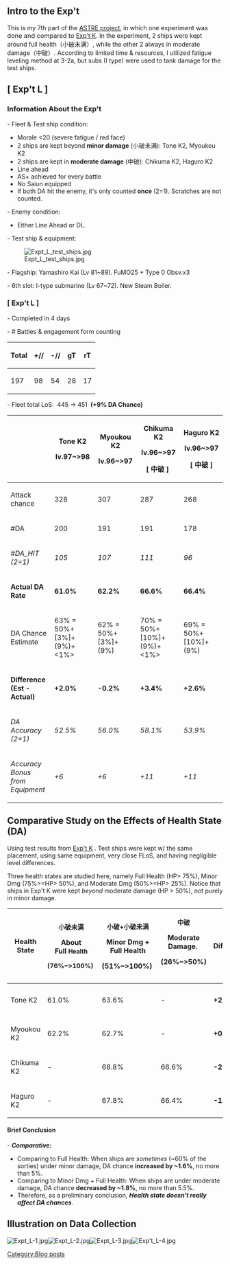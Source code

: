 ==Intro to the Exp't ==
<p style="font-size:14.6666669845581px;">This is my 7th part of the [http://kancolle.wikia.com/wiki/User:Homuhomu123#-_Homu_Test:_Trigger_Rates_of_Artillery_Spotting_.2F_.E3.83.9B.E3.83.A0.E3.83.86.E3.82.B9.E3.83.88.EF.BC.9A.E5.BC.BE.E7.9D.80.E8.A6.B3.E6.B8.AC.E5.B0.84.E6.92.83.E3.81.AB.E3.81.A4.E3.81.84.E3.81.A6 ASTRE project], in which one<span style="font-size:14.6666669845581px;"> experiment was done and compared to </span>[http://kancolle.wikia.com/wiki/User_blog:Homuhomu123/Evaluation_of_Radar_Modifiers_on_DA_Chance#.5B_Exp.27t_K_.5D Exp't K].<span style="font-size:14px;"> In the experiment, 2 ships were kept around full health（小破未满）, while the other 2 always in moderate damage（中破）. According to limited time & resources, I utilized fatigue leveling method at 3-2a, but subs (I type) were used to tank damage for the test ships.</span></p>
<p style="font-size:14.6666669845581px;">
</p>



==[ Exp't L ]==
===Information About the Exp't===
- Fleet & Test ship condition:
*Morale <20 (severe fatigue / red face)
*2 ships are kept beyond '''minor''' '''damage''' (小破未满): Tone K2, Myoukou K2
*2 ships are kept in '''moderate damage''' (中破): Chikuma K2, Haguro K2
*Line ahead
*AS+ achieved for every battle
*No Saiun equipped
*If both DA hit the enemy, it's only counted '''once''' (2=1). Scratches are not counted.
- Enemy condition:
*Either Line Ahead or DL.
<p style="font-size:14.6666669845581px;">- Test ship & equipment:</p>

<p style="font-size:14.6666669845581px;">[[File:Expt_L_test_ships.jpg|left]]</p>
<p style="font-size:14.6666669845581px;">
</p>
<p style="font-size:14.6666669845581px;">
</p>
<p style="font-size:14.6666669845581px;">
</p>
<p style="font-size:14.6666669845581px;">
</p>
<p style="font-size:14.6666669845581px;">
</p>
<p style="font-size:14.6666669845581px;">
</p>
<p style="font-size:14.6666669845581px;">
</p>
<p style="font-size:14.6666669845581px;">
</p>
<p style="font-size:14.6666669845581px;">- Flagship: Yamashiro Kai (Lv 81~89). FuMO25 + Type 0 Obsv.x3</p>
<p style="font-size:14.6666669845581px;">- 6th slot: I-type submarine (Lv 67~72). New Steam Boiler.</p>












===[ Exp't L ]===
<p style="font-size:14.6666669845581px;">- Completed in 4 days</p>

<p style="font-size:14.6666669845581px;">- # Battles & engagement form counting</p>
{| border="0" cellpadding="1" cellspacing="1" class="article-table" style="width: 500px;"
|-
! scope="col"|Total
| +//
| -//
| gT
| rT
|-
! scope="col"|197
|98
|54
|28
|17
|}

<p style="font-size:14.6666669845581px;">- Fleet total LoS:  445 -> 451 ''' (+9% DA Chance)'''</p>

{| border="0" cellpadding="1" cellspacing="1" class="article-table" style="margin: 0px left; width: 500px;"
|-
! scope="col"|
! scope="col"|
Tone K2

lv.97~>98
! scope="col"|
Myoukou K2

lv.96~>97
! scope="col"|
Chikuma K2

lv.96~>97

[ 中破 ] 
! scope="col"|
Haguro K2

lv.96~>97

[ 中破 ]
|-
|Attack chance
|328
|307
|287
|268
|-
|#DA
|200
|191
|191
|178
|-
|''#DA_HIT (2=1)''
| ''105''
| ''107''
| ''111''
| ''96''
|-
|'''Actual DA Rate'''
|'''61.0%'''
|'''62.2%'''
|'''66.6%'''
|'''66.4%'''
|-
|DA Chance Estimate
|63% = 50%+[3%]+(9%)+<1%>
|62% = 50%+[3%]+(9%)
|70% = 50%+[10%]+(9%)+<1%>
|69% = 50%+[10%]+(9%)
|-
|'''Difference (Est - Actual)'''
|'''+2.0%'''
|'''-0.2%'''
|'''+3.4%'''
|'''+2.6%'''
|-
|''DA Accuracy (2=1)''
|''52.5%''
|''56.0%''
|''58.1%''
|''53.9%''
|-
|''Accuracy Bonus from Equipment''
|''+6''
|''+6''
|''+11''
| ''+11''
|}

<p style="font-size:14.6666669845581px;">
</p>
<p style="font-size:14.6666669845581px;">
</p>
<p style="font-size:14.6666669845581px;">
</p>




==Comparative Study on the Effects of Health State (DA)==
<p style="font-size:14.6666669845581px;">Using test results from [http://kancolle.wikia.com/wiki/User_blog:Homuhomu123/Evaluation_of_Radar_Modifiers_on_DA_Chance#.5B_Exp.27t_K_.5D Exp't K] . Test ships were kept w/ the same placement, using same equipment, very close FLoS, and having negligible level differences.</p>

<p style="font-size:14.6666669845581px;">Three health states are studied here, namely Full Health (HP> 75%), Minor Dmg (75%>=HP> 50%), and Moderate Dmg (50%>=HP> 25%). Notice that ships in Exp't K were kept ''beyond'' moderate damage (HP > 50%), not purely in minor damage.</p>
{| border="0" cellpadding="1" cellspacing="1" class="article-table" style="width: 500px;"
! scope="row"|Health State
|
<span style="font-size:14.6666669845581px;">小破未满</span>

'''About Full <span style="font-size:14px;">Health</span>'''

<span style="font-size:14.6666669845581px;">(76%~>100%) </span>
|
<span style="font-size:14.6666669845581px;">小破+</span><span style="font-size:14.6666669845581px;">小破未满</span>

'''Minor Dmg + Full Health'''

(51%~>100%) 
|
<span style="font-size:14.6666669845581px;">中破</span>

'''Moderate Damage. '''

(26%~>50%)  
|Difference
|
Error

(90%.C)
|-
! scope="row"|Tone K2
|61.0%
|63.6%
| -
|'''+2.6%'''
| +/- 3.5%
|-
! scope="row"|Myoukou K2
|62.2%
|62.7%
| -
|'''+0.5%'''
| +/- 3.6%
|-
! scope="row"|Chikuma K2
| -
|68.8%
|66.6%
|'''-2.2%'''
| +/- 3.6%
|-
! scope="row"|Haguro K2
| -
|67.8%
|66.4%
|'''-1.4%'''
| +/- 3.7%
|}


==== Brief Conclusion ====
- '''''Comparative:'''''
*Comparing to Full Health: When ships are ''sometimes'' (~60% of the sorties) under minor damage, DA chance '''increased by ~1.6%''', no more than 5%.
*Comparing to Minor Dmg + Full Health: When ships are under moderate damage, DA chance '''decreased by ~1.8%''', no more than 5.5%.
*Therefore, as a preliminary conclusion, '''''Health state doesn't really affect DA chances'''''.








==Illustration on Data Collection==
[[File:Expt_L-1.jpg|left]][[File:Expt_L-2.jpg|left]][[File:Expt_L-3.jpg|left]][[File:Exp't_L-4.jpg|left]]


<p style="font-size:14.6666669845581px;">
</p>
[[Category:Blog posts]]